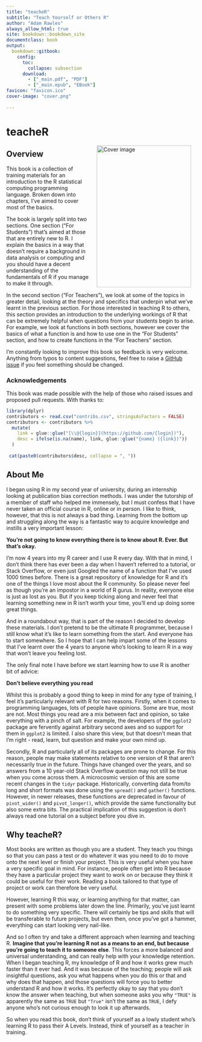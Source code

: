 ```yaml
---
title: "teacheR"
subtitle: "Teach Yourself or Others R"
author: "Adam Rawles"
always_allow_html: true
site: bookdown::bookdown_site
documentclass: book
output:
  bookdown::gitbook:
    config:
      toc:
        collapse: subsection
      download:
        - ["_main.pdf", "PDF"]
        - ["_main.epub", "EBook"]
favicon: "favicon.ico"
cover-image: "cover.png"
    
---
```


# teacheR

<img src="cover.png" width="250" height="375" alt="Cover image" align="right" style="margin: 0 1em 0 1em" />

## Overview

This book is a collection of training materials for an introduction to the R statistical computing programming language. Broken down into chapters, I've aimed to cover most of the basics.

The book is largely split into two sections. One section ("For Students") that's aimed at those that are entirely new to R. I explain the basics in a way that doesn't require a background in data analysis or computing and you should have a decent understanding of the fundamentals of R if you manage to make it through.

In the second section ("For Teachers"), we look at some of the topics in greater detail, looking at the theory and specifics that underpin what we've learnt in the previous section. For those interested in teaching R to others, this section provides an introduction to the underlying workings of R that can be extremely helpful when questions from your students begin to arise. For example, we look at functions in both sections, however we cover the basics of what a function is and how to use one in the "For Students" section, and how to create functions in the "For Teachers" section.


I'm constantly looking to improve this book so feedback is very welcome. Anything from typos to content suggestions, feel free to raise a [GitHub issue](https://github.com/arawles/teacher/issues) if you feel something should be changed.

### Acknowledgements

This book was made possible with the help of those who raised issues and proposed pull requests. With thanks to:
```r
library(dplyr)
contributors <- read.csv("contribs.csv", stringsAsFactors = FALSE)
contributors <- contributors %>% 
  mutate(
    link = glue::glue("[\\@{login}](https://github.com/{login})"),
    desc = ifelse(is.na(name), link, glue::glue("{name} ({link})"))
  )
  
 cat(paste0(contributors$desc, collapse = ", "))
```


## About Me

I began using R in my second year of university, during an internship looking at publication bias correction methods. I was under the tutorship of a member of staff who helped me immensely, but I must confess that I have never taken an official course in R, online or in person. I like to think, however, that this is not always a bad thing. Learning from the bottom up and struggling along the way is a fantastic way to acquire knowledge and instills a very important lesson:

<b> You're not going to know everything there is to know about R. Ever. But that's okay. </b>

I'm now 4 years into my R career and I use R every day. With that in mind, I don't think there has ever been a day when I haven't referred to a tutorial, or Stack Overflow, or even just Googled the name of a function that I've used 1000 times before. There is a great repository of knowledge for R and it's one of the things I love most about the R community. So please never feel as though you're an impostor in a world of R gurus. In reality, everyone else is just as lost as you. But if you keep ticking along and never feel that learning something new in R isn't worth your time, you'll end up doing some great things.

And in a roundabout way, that is part of the reason I decided to develop these materials. I don't pretend to be the ultimate R programmer, because I still know what it's like to learn something from the start. And everyone has to start somewhere. So I hope that I can help impart some of the lessons that I've learnt over the 4 years to anyone who's looking to learn R in a way that won't leave you feeling lost.

The only final note I have before we start learning how to use R is another bit of advice:

<b> Don't believe everything you read </b>

Whilst this is probably a good thing to keep in mind for any type of training, I feel it's particularly relevant with R for two reasons. Firstly, when it comes to programming languages, lots of people have opinions. Some are true, most are not. Most things you read are a mix between fact and opinion, so take everything with a pinch of salt. For example, the developers of the `ggplot2` package are fervently against arbitrary second axes and so support for them in `ggplot2` is limited. I also share this view, but that doesn't mean that I'm right - read, learn, but question and make your own mind up.

Secondly, R and particularly all of its packages are prone to change. For this reason, people may make statements relative to one version of R that aren't necessarily true in the future. Things have changed over the years, and so answers from a 10 year-old Stack Overflow question may not still be true when you come across them. A microcosmic version of this are some recent changes in the `tidyr` package. Historically, converting data from/to long and short formats was done using the `spread()` and `gather()` functions. However, in newer releases, these functions are deprecated in favour of `pivot_wider()` and `pivot_longer()`, which provide the same functionality but also some extra bits. The practical implication of this suggestion is don't always read one tutorial on a subject before you dive in.

## Why teacheR?

Most books are written as though you are a student. They teach you things so that you can pass a test or do whatever it was you need to do to move onto the next level or finish your project. This is very useful when you have a very specific goal in mind. For instance, people often get into R because they have a particular project they want to work on or because they think it could be useful for their work. Reading a book tailored to that type of project or work can therefore be very useful.

However, learning R this way, or learning anything for that matter, can present with some problems later down the line. Primarily, you've just learnt to do something very specific. There will certainly be tips and skills that will be transferable to future projects, but even then, once you've got a hammer, everything can start looking very nail-like.

And so I often try and take a different approach when learning and teaching R. **Imagine that you're learning R not as a means to an end, but because you're going to teach it to someone else**. This forces a more balanced and universal understanding, and can really help with your knowledge retention. When I began teaching R, my knowledge of R and how it works grew much faster than it ever had. And it was because of the teaching; people will ask insightful questions, ask you what happens when you do this or that and why does that happen, and those questions will force you to better understand R and how it works. It's perfectly okay to say that you don't know the answer when teaching, but when someone asks you why `"TRUE"` is apparently the same as `TRUE` but `"True"` isn't the same as `TRUE`, I defy anyone who's not curious enough to look it up afterwards.

So when you read this book, don't think of yourself as a lowly student who's learning R to pass their A Levels. Instead, think of yourself as a teacher in training.
